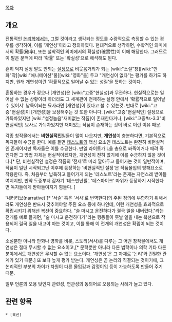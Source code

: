 [[목차]]

== 개요 ==
전통적인 [[논리학]]에서는, 그럴 것이라고 생각되는 정도를 수량적으로 측정할 수 있는 경우를 생각하여, 이를 '개연성'이라고 정의하였다. 현대적으로 생각하면, 수학적인 의미에서의 확률(確率), 또는 철학적인 의미에서의 확실성(確實性)이 이에 해당한다. 그러므로 이 말은 문맥에 따라 '확률' 또는 '확실성'으로 해석해도 된다. 

흔히 억지 설정 말도 안되는 [[설정]]으로 비웃음거리가 되는 [wiki:"소설"창][wiki:"만화"작][wiki:"애니메이션"물][wiki:"영화"을] 두고 "개연성이 없다"는 평가를 하기도 하지만, 원래 개연성이란 '확률적으로 일어날 수 있는 성질'을 뜻하는 것이다. 

혼동하는 경우가 잦으나 [개연성]은 [wiki:"고증"현실성]과 무관하다. 현실적으로는 일어날 수 없는 상황이라 하더라도 그 세계관이 전제하는 설정 안에서 '확률적으로 일어날 수 있어서' 납득이되는 묘사라면 [개연성]이 있다고 볼 수 있는것. 반대로 [wiki:"고증"현실성]이 [개연성]을 보장해주는 것 또한 아니다. [wiki:"고증"현실적인] 설정으로 가득차있지만 [wiki:"설정놀음"재미없는 작품]이 존재한다거나, [wiki:"고증#s-3.3"비현실적인] 묘사로 가득차있지만 재미있는 작품이 존재하는 것이 바로 이런 이유 때문.

각종 창작물에서는 '''비현실적인'''일들이 많이 나오지만, '''개연성'''이 충분하다면, 기본적으로 독자들이 수긍을 한다. 예를 들면 [[데스노트]]의 핵심 요소인 데스노트는 완전히 비현실적인 존재이지만 독자들은 이를 수긍한다. 만일 라이토가 L을 총으로 쏴죽이거나 때려 죽인다면 그 방법 자체는 현실적이겠지만, 개연성이 전혀 없기에 이를 수긍하지 않을 것이다.[* 단, 비현실적인 설정은 작품의 '전제'로 미리 깔아두고 들어가는 것이 일반적이며, 작품이 일단 시작되고난 이후에 등장하는 '비현실적인 설정'은 작품몰입의 방해요소로 작용한다. 즉, 처음부터 납득하고 들어가게 되는 '데스노트'라는 존재는 자연스레 받아들여지지만, 만약 도중부터 갑자기 '데스만년필', '데스마이크' 따위가 등장하기 시작한다면 독자들에게 받아들여지기 힘들다. ]

'내러티브(narrative)'[* '서술' 혹은 '서사'로 번역한다]의 주된 정의에 부합하기 위해서라도 개연성은 반드시 갖추어야할 주된 요소 중에 하나인데, 이런 개연성을 효과적으로 확립시키기 위해선 복선이 중요하다. "술 마시고 운전하다가 결국 일을 내버렸다."라는 전개를 예로 들자면, "술 마시고 운전하다가"라는 행동들이 훗날 일을 내는 복선으로 작용되어 결국 일을 내고야 마는 것이고, 이를 통해 이 전개의 개연성은 확립이 되는 것이다.

소설뿐만 아니라 만화나 영화를 비롯, 스토리(서사)를 다루는 그 어떤 창작물에서도 개연성은 절대 무시할 수 없는 요소이고,[* 문학뿐만 아니라 다른 법학이나 의학 기타 다른 분야에서도 개연성은 무시할 수 없는 요소이다. '개연성'은 그 자체로 '논리'와 긴밀한 관계가 있기 때문.] 또 보다 높게 평가 받는다. 개연성은 곧 논리와 직결되는 것이기에, 그 논리적인 부분의 차이가 차원이 다른 몰입감과 감정이입 등이 가능하도록 만들어 주기 때문.

일부 언론의 오용 탓인지 관련성, 연관성의 동의어로 오용되는 사례가 늘고 있다.
== 관련 항목 ==
 * [복선]
